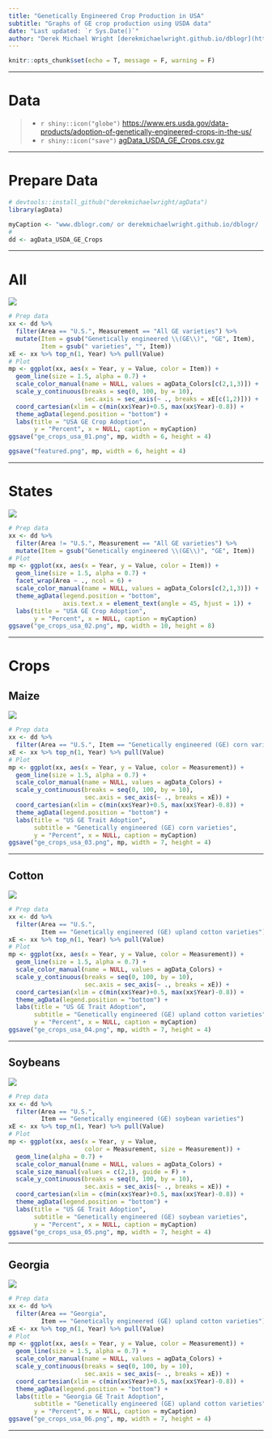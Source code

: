 ```yaml
---
title: "Genetically Engineered Crop Production in USA"
subtitle: "Graphs of GE crop production using USDA data"
date: "Last updated: `r Sys.Date()`"
author: "Derek Michael Wright [derekmichaelwright.github.io/dblogr](https://derekmichaelwright.github.io/dblogr/) <derek.wright@usask.ca>"
---
```


```r
knitr::opts_chunk$set(echo = T, message = F, warning = F)
```

---

# Data

> - `r shiny::icon("globe")` [https://www.ers.usda.gov/data-products/adoption-of-genetically-engineered-crops-in-the-us/](https://www.ers.usda.gov/data-products/adoption-of-genetically-engineered-crops-in-the-us/){target="_blank"}
> - `r shiny::icon("save")` [agData_USDA_GE_Crops.csv.gz](https://github.com/derekmichaelwright/agData/raw/master/Data/agData_USDA_GE_Crops.csv.gz)

---

# Prepare Data

```r
# devtools::install_github("derekmichaelwright/agData")
library(agData)
```

```r
myCaption <- "www.dblogr.com/ or derekmichaelwright.github.io/dblogr/ | Data: USDA"
#
dd <- agData_USDA_GE_Crops
```

---

# All

![](ge_crops_usa_01.png)

```r
# Prep data
xx <- dd %>% 
  filter(Area == "U.S.", Measurement == "All GE varieties") %>%
  mutate(Item = gsub("Genetically engineered \\(GE\\)", "GE", Item),
         Item = gsub(" varieties", "", Item))
xE <- xx %>% top_n(1, Year) %>% pull(Value)
# Plot
mp <- ggplot(xx, aes(x = Year, y = Value, color = Item)) +
  geom_line(size = 1.5, alpha = 0.7) +
  scale_color_manual(name = NULL, values = agData_Colors[c(2,1,3)]) +
  scale_y_continuous(breaks = seq(0, 100, by = 10), 
                     sec.axis = sec_axis(~ ., breaks = xE[c(1,2)])) +
  coord_cartesian(xlim = c(min(xx$Year)+0.5, max(xx$Year)-0.8)) +
  theme_agData(legend.position = "bottom") +
  labs(title = "USA GE Crop Adoption", 
       y = "Percent", x = NULL, caption = myCaption)
ggsave("ge_crops_usa_01.png", mp, width = 6, height = 4)
```

```r
ggsave("featured.png", mp, width = 6, height = 4)
```

---

# States

![](ge_crops_usa_02.png)

```r
# Prep data
xx <- dd %>% 
  filter(Area != "U.S.", Measurement == "All GE varieties") %>%
  mutate(Item = gsub("Genetically engineered \\(GE\\)", "GE", Item))
# Plot
mp <- ggplot(xx, aes(x = Year, y = Value, color = Item)) +
  geom_line(size = 1.5, alpha = 0.7) +
  facet_wrap(Area ~ ., ncol = 6) +
  scale_color_manual(name = NULL, values = agData_Colors[c(2,1,3)]) +
  theme_agData(legend.position = "bottom",
               axis.text.x = element_text(angle = 45, hjust = 1)) +
  labs(title = "USA GE Crop Adoption", 
       y = "Percent", x = NULL, caption = myCaption)
ggsave("ge_crops_usa_02.png", mp, width = 10, height = 8)
```

---

# Crops {.tabset .tabset-pills}

## Maize

![](ge_crops_usa_03.png)

```r
# Prep data
xx <- dd %>% 
  filter(Area == "U.S.", Item == "Genetically engineered (GE) corn varieties")
xE <- xx %>% top_n(1, Year) %>% pull(Value)
# Plot
mp <- ggplot(xx, aes(x = Year, y = Value, color = Measurement)) +
  geom_line(size = 1.5, alpha = 0.7) +
  scale_color_manual(name = NULL, values = agData_Colors) +
  scale_y_continuous(breaks = seq(0, 100, by = 10), 
                     sec.axis = sec_axis(~ ., breaks = xE)) +
  coord_cartesian(xlim = c(min(xx$Year)+0.5, max(xx$Year)-0.8)) +
  theme_agData(legend.position = "bottom") +
  labs(title = "US GE Trait Adoption", 
       subtitle = "Genetically engineered (GE) corn varieties",
       y = "Percent", x = NULL, caption = myCaption)
ggsave("ge_crops_usa_03.png", mp, width = 7, height = 4)
```

---

## Cotton

![](ge_crops_usa_04.png)

```r
# Prep data
xx <- dd %>% 
  filter(Area == "U.S.", 
         Item == "Genetically engineered (GE) upland cotton varieties")
xE <- xx %>% top_n(1, Year) %>% pull(Value)
# Plot
mp <- ggplot(xx, aes(x = Year, y = Value, color = Measurement)) +
  geom_line(size = 1.5, alpha = 0.7) +
  scale_color_manual(name = NULL, values = agData_Colors) +
  scale_y_continuous(breaks = seq(0, 100, by = 10), 
                     sec.axis = sec_axis(~ ., breaks = xE)) +
  coord_cartesian(xlim = c(min(xx$Year)+0.5, max(xx$Year)-0.8)) +
  theme_agData(legend.position = "bottom") +
  labs(title = "US GE Trait Adoption", 
       subtitle = "Genetically engineered (GE) upland cotton varieties",
       y = "Percent", x = NULL, caption = myCaption)
ggsave("ge_crops_usa_04.png", mp, width = 7, height = 4)
```

---

## Soybeans

![](ge_crops_usa_05.png)

```r
# Prep data
xx <- dd %>% 
  filter(Area == "U.S.", 
         Item == "Genetically engineered (GE) soybean varieties")
xE <- xx %>% top_n(1, Year) %>% pull(Value)
# Plot
mp <- ggplot(xx, aes(x = Year, y = Value, 
                     color = Measurement, size = Measurement)) +
  geom_line(alpha = 0.7) +
  scale_color_manual(name = NULL, values = agData_Colors) +
  scale_size_manual(values = c(2,1), guide = F) +
  scale_y_continuous(breaks = seq(0, 100, by = 10), 
                     sec.axis = sec_axis(~ ., breaks = xE)) +
  coord_cartesian(xlim = c(min(xx$Year)+0.5, max(xx$Year)-0.8)) +
  theme_agData(legend.position = "bottom") +
  labs(title = "US GE Trait Adoption", 
       subtitle = "Genetically engineered (GE) soybean varieties",
       y = "Percent", x = NULL, caption = myCaption)
ggsave("ge_crops_usa_05.png", mp, width = 7, height = 4)
```

---

## Georgia

![](ge_crops_usa_06.png)

```r
# Prep data
xx <- dd %>% 
  filter(Area == "Georgia", 
         Item == "Genetically engineered (GE) upland cotton varieties")
xE <- xx %>% top_n(1, Year) %>% pull(Value)
# Plot
mp <- ggplot(xx, aes(x = Year, y = Value, color = Measurement)) +
  geom_line(size = 1.5, alpha = 0.7) +
  scale_color_manual(name = NULL, values = agData_Colors) +
  scale_y_continuous(breaks = seq(0, 100, by = 10), 
                     sec.axis = sec_axis(~ ., breaks = xE)) +
  coord_cartesian(xlim = c(min(xx$Year)+0.5, max(xx$Year)-0.8)) +
  theme_agData(legend.position = "bottom") +
  labs(title = "Georgia GE Trait Adoption", 
       subtitle = "Genetically engineered (GE) upland cotton varieties",
       y = "Percent", x = NULL, caption = myCaption)
ggsave("ge_crops_usa_06.png", mp, width = 7, height = 4)
```

---
